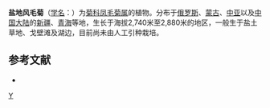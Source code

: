 {{Speciesbox
| taxon = Saussurea salsa
| binomial_authority = (Pall.) Spreng.
}}

'''盐地风毛菊'''（[[学名|学名]]：{{lang|la|''Saussurea salsa''}}）为[[菊科|菊科]][[凤毛菊属|凤毛菊属]]的植物。分布于[[俄罗斯|俄罗斯]]、[[蒙古|蒙古]]、[[中亚|中亚]]以及[[中国大陆|中国大陆]]的[[新疆|新疆]]、[[青海|青海]]等地，生长于海拔2,740米至2,880米的地区，一般生于盐土草地、戈壁滩及湖边，目前尚未由人工引种栽培。

== 参考文献 ==
<div class="references-small">
* {{cite web| url =http://www.bioinfo.cn/db05/KmzwSpecies.php?action=view&id=5285| title =盐地风毛菊| work =《中国高等植物数据库全库》| publisher =中国科学院微生物研究所| author =昆明植物研究所| accessdate =2009-02-25| deadurl =yes| archiveurl =https://web.archive.org/web/20160305000953/http://www.bioinfo.cn/db05/KmzwSpecies.php?action=view&id=5285| archivedate =2016年3月5日| df =}}
</div>
{{Taxonbar|from=Q3474279}}

[[Category:凤毛菊属|Y]]


{{植物小作品}}